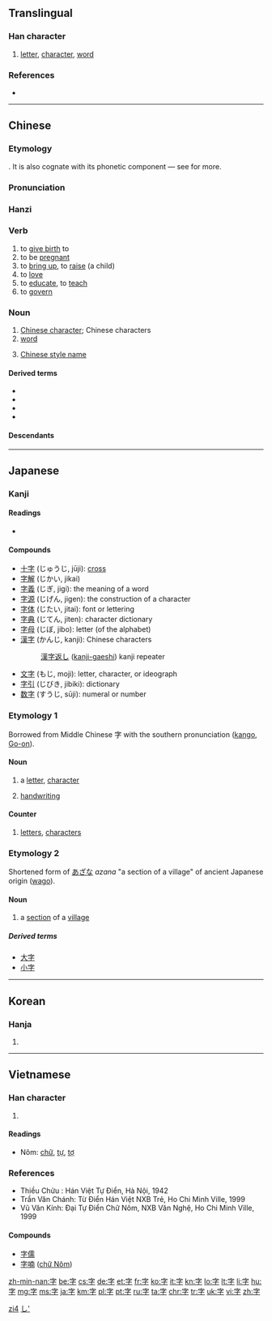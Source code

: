 ==Translingual==
{{stroke order|strokes=6}}

===Han character===
{{Han char|rad=子|rn=39|as=03|sn=6|four=3040<sub>7</sub>|canj=十弓木 (JND)|ids=⿱[[宀]][[子]]}}

# [[letter]], [[character]], [[word]]

===References===
* {{Han ref|kx=0277.180|dkj=06942|dj=0545.070|hdz=21010.020|uh=5B57|ud=23383|bh=A672|bd=42610}}

----
==Chinese==
{{zh-hanzi-box|字}}

===Etymology===
{{Han compound|宀|子|c1=s|c2=p|t1=roof|t2=child|ls=psc}}. It is also cognate with its phonetic component {{zh-l|子}} — see {{etyl|sit-pro|zh}} {{term/t|sit-pro|*tsa ~ za}} for more.

===Pronunciation===
{{zh-pron
|m=zì
|c=zi6
|h=[[sṳ̀]] (sṳ3), [[tshṳ̀]] (tshṳ3);hpy=si4, su4
|mn=jī/lī
|w=3zr
|mc=從之三開止去疾置
|oc=y
|ma=y
}}

===Hanzi===
{{cmn-hanzi|pin=[[zì]] ([[zi4]])|wg=tzu<sup>4</sup>}}

===Verb===
{{zh-verb}} {{tcx|obsolete|lang=zh}}

# to [[give birth]] to
# to be [[pregnant]]
# to [[bring up]], to [[raise]] (a child)
# to [[love]]
# to [[educate]], to [[teach]]
# to [[govern]]

===Noun===
{{zh-noun}}

# [[Chinese character]]; Chinese characters
# [[word]]
# {{senseid|cmn|style name}} {{context|historic|lang=cmn}} [[w:Chinese style name|Chinese style name]]

====Derived terms====
* {{zh-l|丁字}}
* {{zh-l|寫字|写字}}
* {{zh-l|文字}}
* {{zh-l|漢字|汉字}}

====Descendants====
{{Sinoxenic-word|字|じ|자|tự}}

[[Category:Beginning Mandarin|zi4]]

----

==Japanese==

===Kanji===
{{ja-kanji|grade=1}}

====Readings====
* {{ja-readings
|goon=[[じ]] (ji)
|kanon=[[し]] (shi) {{qualifier|non-[[w:Jōyō kanji|Jōyō]] reading}}
|kun=[[あざ]] (aza), [[うむ]] (umu), [[ます]] (masu)}}

====Compounds====
* [[十字]] (じゅうじ, jūji): [[cross]]
* [[字解]] (じかい, jikai)
* [[字義]] (じぎ, jigi): the meaning of a word
* [[字源]] (じげん, jigen): the construction of a character
* [[字体]] (じたい, jitai): font or lettering
* [[字典]] (じてん, jiten): character dictionary
* [[字母]] (じぼ, jibo): letter (of the alphabet)
* [[漢字]] (かんじ, kanji): Chinese characters
*: [[漢字返し]] ([[kanji-gaeshi]]) kanji repeater
* [[文字]] (もじ, moji): letter, character, or ideograph
* [[字引]] (じびき, jibiki): dictionary
* [[数字]] (すうじ, sūji): numeral or number

===Etymology 1===
Borrowed from Middle Chinese 字 with the southern pronunciation ([[kango]], [[Go-on]]).

====Noun====
{{ja-noun|じ}}

# a [[letter]], [[character]]
#: {{ja-usex|この字は何と読みますか？|この じ は なん と よみますか？|How do you pronounce this character?}}
# [[handwriting]]
#: {{ja-usex|彼女は字が上手い。|かのじょ は じ が うまい。|She has good handwriting.}}

====Counter====
{{ja-pos|じ|counter}}

# [[letters]], [[characters]]
#: {{ja-usex|４０字以内で書いてください。|よん じゅう じ いない で かいて ください。|Please write it down in 40 letters or fewer.}}

===Etymology 2===
Shortened form of [[あざな]] ''azana'' "a section of a village" of ancient Japanese origin ([[wago]]).

====Noun====
{{ja-noun|あざ}}

# a [[section]] of a [[village]]

=====Derived terms=====
* [[大字]]
* [[小字]]

[[Category:1000 Japanese basic words|し']]
----

==Korean==

===Hanja===
{{ko-hanja|hangeul=자|eumhun=글자|rv=ja|mr=cha}}

# {{defn|lang=ko|sort=子03}}

----
==Vietnamese==

===Han character===
{{vi-hantu|[[tự]], [[chữ]], [[tợ]]}}

# {{defn|lang=vi|sort=子03}}

====Readings====
* Nôm: [[chữ]], [[tự]], [[tợ]]

===References===
* Thiều Chửu : Hán Việt Tự Điển, Hà Nội, 1942
* Trần Văn Chánh: Từ Điển Hán Việt NXB Trẻ, Ho Chi Minh Ville, 1999
* Vũ Văn Kính: Đại Tự Điển Chữ Nôm, NXB Văn Nghệ, Ho Chi Minh Ville, 1999

====Compounds====
* [[字儒]]
* [[字喃]] ([[chữ Nôm]])

[[zh-min-nan:字]]
[[be:字]]
[[cs:字]]
[[de:字]]
[[et:字]]
[[fr:字]]
[[ko:字]]
[[it:字]]
[[kn:字]]
[[lo:字]]
[[lt:字]]
[[li:字]]
[[hu:字]]
[[mg:字]]
[[ms:字]]
[[ja:字]]
[[km:字]]
[[pl:字]]
[[pt:字]]
[[ru:字]]
[[ta:字]]
[[chr:字]]
[[tr:字]]
[[uk:字]]
[[vi:字]]
[[zh:字]]